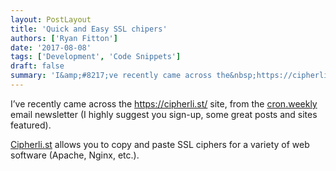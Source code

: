 ```yaml
---
layout: PostLayout
title: 'Quick and Easy SSL chipers'
authors: ['Ryan Fitton']
date: '2017-08-08'
tags: ['Development', 'Code Snippets']
draft: false
summary: 'I&amp;#8217;ve recently came across the&nbsp;https://cipherli.st/&nbsp;site, from the cron.weekly email newsletter (I highly suggest you sign-up, some great posts and sites featured). Cipherli.st&nbsp;allows you to copy and paste SSL ciphers for a variety of web software (Apache, Nginx, etc.).'
---
```


<p>
  I&#8217;ve recently came across the <a href="https://cipherli.st/">https://cipherli.st/</a> site,
  from the <a href="https://www.cronweekly.com/">cron.weekly</a> email newsletter (I highly suggest
  you sign-up, some great posts and sites featured).
</p>
<p>
  <a href="https://cipherli.st/">Cipherli.st</a> allows you to copy and paste SSL ciphers for a
  variety of web software (Apache, Nginx, etc.).
</p>
